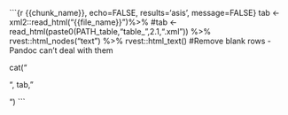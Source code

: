 ```{r {{chunk_name}}, echo=FALSE, results='asis', message=FALSE}
tab <-  xml2::read_html("{{file_name}}")%>%
#tab <- read_html(paste0(PATH_table,"table_",2.1,".xml")) %>%
   rvest::html_nodes("text") %>% 
   rvest::html_text()
#Remove blank rows -Pandoc can't deal with them

cat("<p>", tab, "</p>")
```
